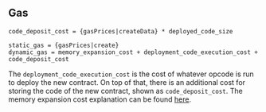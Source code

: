 ## Gas

    code_deposit_cost = {gasPrices|createData} * deployed_code_size

    static_gas = {gasPrices|create}
    dynamic_gas = memory_expansion_cost + deployment_code_execution_cost + code_deposit_cost

The `deployment_code_execution_cost` is the cost of whatever opcode is run to deploy the new contract.
On top of that, there is an additional cost for storing the code of the new contract, shown as `code_deposit_cost`.
The memory expansion cost explanation can be found [here](/about#memoryexpansion).
